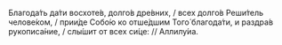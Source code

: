 Благода́ть да́ти восхоте́в, долго́в дре́вних, / всех долго́в Реши́тель челове́ком, / прии́де Собо́ю ко отше́дшим Того́ благода́ти, и раздра́в рукописа́ние, / слы́шит от всех си́це: // Аллилу́иа.
